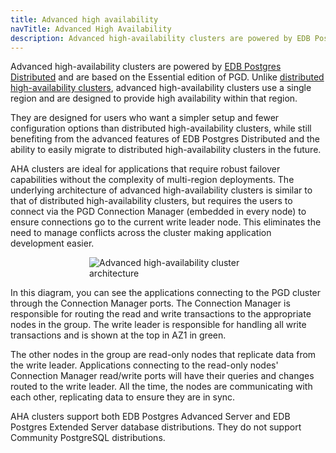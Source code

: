 ```yaml
---
title: Advanced high availability
navTitle: Advanced High Availability
description: Advanced high-availability clusters are powered by EDB Postgres Distributed and are designed to provide high availability within a single region.
---
```


Advanced high-availability clusters are powered by [EDB Postgres Distributed](https://enterprisedb.com/docs/pgd/latest/) and are based on the Essential edition of PGD. Unlike [distributed high-availability clusters](./distributed_highavailability), advanced high-availability clusters use a single region and are designed to provide high availability within that region. 

They are designed for users who want a simpler setup and fewer configuration options than distributed high-availability clusters, while still benefiting from the advanced features of EDB Postgres Distributed and the ability to easily migrate to distributed high-availability clusters in the future.

AHA clusters are ideal for applications that require robust failover capabilities without the complexity of multi-region deployments. The underlying architecture of advanced high-availability clusters is similar to that of distributed high-availability clusters, but requires the users to connect via the PGD Connection Manager (embedded in every node) to ensure connections go to the current write leader node. This eliminates the need to manage conflicts across the cluster making application development easier.

<div style="width: 50%; margin: auto;">

![Advanced high-availability cluster architecture](../../images/architectures/ahadha-1x3-cluster.svg)

</div>

In this diagram, you can see the applications connecting to the PGD cluster through the Connection Manager ports. The Connection Manager is responsible for routing the read and write transactions to the appropriate nodes in the group. The write leader is responsible for handling all write transactions and is shown at the top in AZ1 in green.

The other nodes in the group are read-only nodes that replicate data from the write leader. Applications connecting to the read-only nodes' Connection Manager read/write ports will have their queries and changes routed to the write leader. All the time, the nodes are communicating with each other, replicating data to ensure they are in sync.

AHA clusters support both EDB Postgres Advanced Server and EDB Postgres Extended Server database distributions. They do not support Community PostgreSQL distributions.


